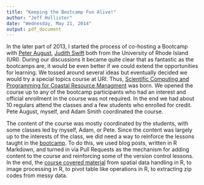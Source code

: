 ```yaml
---
title: "Keeping the Bootcamp Fun Alive!"
author: "Jeff Hollister"
date: "Wednesday, May 21, 2014"
output: pdf_document
---
```

In the later part of 2013, I started the process of co-hosting a Bootcamp with [Peter August](), [Judith Swift]() both from the University of Rhode Island (URI).  During our discussions it became quite clear that as fantastic as the bootcamps are, it would be even better if we could extend the opportunities for learning.  We tossed around several ideas but eventually decided we would try a special topics course at URI.  Thus, [Scientific Computing and Programming for Coastal Resource Managment](http://scicomp2014.edc.uri.edu/) was born.  We opened the course up to any of the bootcamp participants who had an interest and official enrollment in the course was not required.  In the end we had about 10 regulars attend the classes and a few students who enrolled for credit. Pete August, myself, and Adam Smith coordinated the course.  

The content of the course was mostly coordinated by the students, with some classes led by myself, Adam, or Pete.  Since the content was largely up to the interests of the class, we did need a way to reinforce the lessons taught in the [bootcamp](http://iglpdc.github.io/2014-01-13-uri/).  To do this, we used blog posts, written in R Markdown, and turned in via Pull Requests as the mechanism for adding content to the course and reinforcing some of the version control lessons.  In the end, the [course covered material](http://scicomp2014.edc.uri.edu/posts.html) from spatial data handling in R, to image processing in R, to pivot table like operations in R, to extracting zip codes from messy data.

